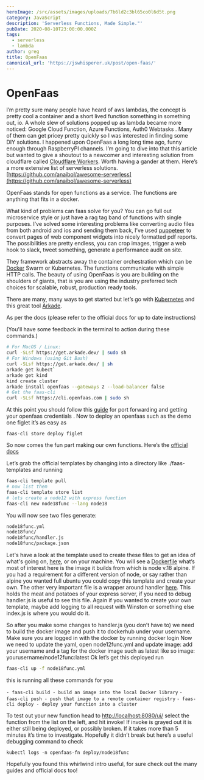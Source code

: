 ```yaml
---
heroImage: /src/assets/images/uploads/7b6ld2c3bl65co0l6d5t.png
category: JavaScript
description: 'Serverless Functions, Made Simple."'
pubDate: 2020-08-10T23:00:00.000Z
tags:
  - serverless
  - lambda
author: greg
title: OpenFaas
canonical_url: 'https://jswhisperer.uk/post/open-faas/'
---
```


# OpenFaas

I’m pretty sure many people have heard of aws lambdas, the concept is pretty cool a container and a short lived function something in something out, io. A whole slew of solutions popped up as lambda became more noticed: Google Cloud Function, Azure Functions, Auth0 Webtasks . Many of them can get pricey pretty quickly so I was interested in finding some DIY solutions. I happened upon OpenFaas a long long time ago, funny enough through RaspberryPI channels. I’m going to dive into that this article but wanted to give a shoutout to a newcomer and interesting solution from cloudflare called [Cloudflare Workers](https://www.cloudflareworkers.com/). Worth having a gander at them. Here’s a more extensive list of serverless solutions. [https://github.com/anaibol/awesome-serverless](https://github.com/anaibol/awesome-serverless)

OpenFaas stands for open functions as a service. The functions are anything that fits in a docker.

What kind of problems can faas solve for you? You can go full out microservice style or just have a rag tag band of functions with single purposes. I’ve solved some interesting problems like converting audio files from both android and ios and sending them back, I’ve used [puppeteer](https://github.com/puppeteer/puppeteer) to convert pages of web component widgets into nicely formatted pdf reports. The possibilities are pretty endless, you can crop images, trigger a web hook to slack, tweet something, generate a performance audit on site.

They framework abstracts away the container orchestration which can be [Docker](https://www.docker.com/) Swarm or Kubernetes. The functions communicate with simple HTTP calls. The beauty of using OpenFaas is you are building on the shoulders of giants, that is you are using the industry preferred tech choices for scalable, robust, production ready tools.

There are many, many ways to get started but let’s go with [Kubernetes](https://kubernetes.io/) and this great tool [Arkade](https://docs.openfaas.com/deployment/kubernetes/#a-deploy-with-arkade-fastest-option).

As per the docs (please refer to the official docs for up to date instructions)

(You'll have some feedback in the terminal to action during these commands.)

```bash
# For MacOS / Linux:
curl -SLsf https://get.arkade.dev/ | sudo sh
# For Windows (using Git Bash)
curl -SLsf https://get.arkade.dev/ | sh
arkade get kubect`
arkade get kind
kind create cluster
arkade install openfaas --gateways 2 --load-balancer false
# Get the faas-cli
curl -SLsf https://cli.openfaas.com | sudo sh
```

At this point you should follow this [guide](https://itnext.io/kubernetes-apps-the-easy-way-f06d9e5cad3c) for port forwarding and getting your openfaas credentials . Now to deploy an openfaas such as the demo one figlet it’s as easy as

`faas-cli store deploy figlet`

So now comes the fun part making our own functions. Here’s the [official docs](https://docs.openfaas.com/cli/templates/)

Let’s grab the official templates by changing into a directory like ./faas-templates and running

```bash
faas-cli template pull
# now list them
faas-cli template store list
# lets create a node12 with express function
faas-cli new node18func --lang node18
```

You will now see two files generate:

```bash
node18func.yml
node18func/
node18func/handler.js
node18func/package.json
```

Let's have a look at the template used to create these files to get an idea of what's going on, [here](https://github.com/openfaas/templates/tree/master/template/node12), or on your machine. You will see a [Dockerfile](https://github.com/openfaas/templates/blob/master/template/node12/Dockerfile) what’s most of interest here is the image it builds from which is node v.18 alpine. If you had a requirement for a different version of node, or say rather than alpine you wanted full ubuntu you could copy this template and create your own. The other very important file is a wrapper around handler [here](https://github.com/openfaas/templates/blob/master/template/node12/index.js). This holds the meat and potatoes of your express server, if you need to debug handler.js is useful to see this file. Again if you wanted to create your own template, maybe add logging to all request with Winston or something else index.js is where you would do it.

So after you make some changes to handler.js (you don’t have to) we need to build the docker image and push it to dockerhub under your username. Make sure you are logged in with the docker by running docker login Now we need to update the yaml, open node12func.yml and update image: add your username and a tag for the docker image such as latest like so image: yourusername/node12func\:latest Ok let’s get this deployed run

```bash
faas-cli up -f node18func.yml
```

this is running all these commands for you

`- faas-cli build - build an image into the local Docker library`
`- faas-cli push - push that image to a remote container registry`
`- faas-cli deploy - deploy your function into a cluster`

To test out your new function head to [http://localhost:8080/ui/](http://localhost:8080/ui/) select the function from the list on the left, and hit invoke! If invoke is grayed out it is either still being deployed, or possibly broken. If it takes more than 5 minutes it’s time to investigate. Hopefully it didn’t break but here’s a useful debugging command to check

`kubectl logs -n openfaas-fn deploy/node18func`

Hopefully you found this whirlwind intro useful, for sure check out the many guides and official docs too!
